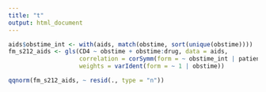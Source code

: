```yaml
---
title: "t"
output: html_document
---
```


```r
aids$obstime_int <- with(aids, match(obstime, sort(unique(obstime))))
fm_s212_aids <- gls(CD4 ~ obstime + obstime:drug, data = aids,
                    correlation = corSymm(form = ~ obstime_int | patient),
                    weights = varIdent(form = ~ 1 | obstime))

qqnorm(fm_s212_aids, ~ resid(., type = "n"))
```

